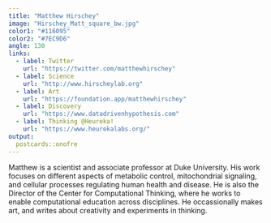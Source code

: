 ```yaml
---
title: "Matthew Hirschey"
image: "Hirschey_Matt_square_bw.jpg"
color1: "#116095"
color2: "#7EC9D6"
angle: 130
links:
  - label: Twitter
    url: "https://twitter.com/matthewhirschey"
  - label: Science
    url: "http://www.hirscheylab.org"
  - label: Art
    url: "https://foundation.app/matthewhirschey"
  - label: Discovery
    url: "https://www.datadrivenhypothesis.com"
  - label: Thinking @Heureka!
    url: "https://www.heurekalabs.org/"
output:
  postcards::onofre
---
```

 
Matthew is a scientist and associate professor at Duke University. His work focuses on different aspects of metabolic control, mitochondrial signaling, and cellular processes regulating human health and disease. He is also the Director of the Center for Computational Thinking, where he works to enable computational education across disciplines. He occassionally makes art, and writes about creativity and experiments in thinking.
